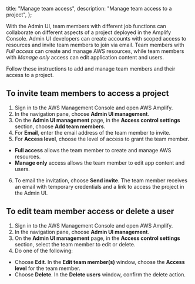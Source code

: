   title: "Manage team access",
  description: "Manage team access to a project",
};

With the Admin UI, team members with different job functions can collaborate on different aspects of a project deployed in the Amplify Console. Admin UI developers can create accounts with scoped access to resources and invite team members to join via email. Team members with *Full access* can create and manage AWS resources, while team members with *Manage only* access can edit application content and users.

Follow these instructions to add and manage team members and their access to a project.

## To invite team members to access a project

1. Sign in to the AWS Management Console and open AWS Amplify.
2. In the navigation pane, choose **Admin UI management**.
3. On the **Admin UI management** page, in the **Access control settings** section, choose **Add team members**.
4. For **Email**, enter the email address of the team member to invite. 
5. For **Access level**, choose the level of access to grant the team member.
  * **Full access** allows the team member to create and manage AWS resources.
  * **Manage only** access allows the team member to edit app content and users.
6. To email the invitation, choose **Send invite**. The team member receives an email with temporary credentials and a link to access the project in the Admin UI.

## To edit team member access or delete a user
1. Sign in to the AWS Management Console and open AWS Amplify.
2. In the navigation pane, choose **Admin UI management**.
3. On the **Admin UI management** page, in the **Access control settings** section, select the team member to edit or delete.
4. Do one of the following:
  * Choose **Edit**. In the **Edit team member(s)** window, choose the **Access level** for the team member.
  * Choose **Delete**. In the **Delete users** window, confirm the delete action.
